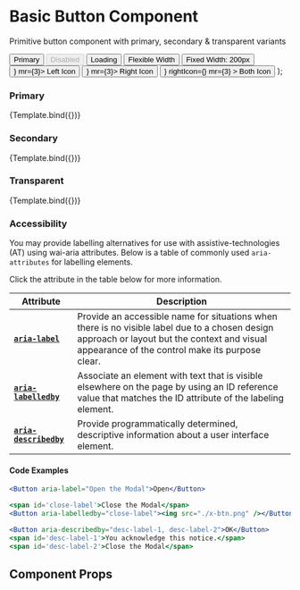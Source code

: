 
<Meta title="Components/Button" component={Button} />

# Basic Button Component

Primitive button component with primary, secondary & transparent variants

  <Box>
    <Flex mb={3}>
      <Button variant={variant} mr={3}>
        Primary
      </Button>
      <Button variant={variant} mr={3} disabled>
        Disabled
      </Button>
      <Button variant={variant} mr={3} isLoading>
        Loading
      </Button>
    </Flex>
    <Flex mb={3}>
      <Button variant={variant} mr={3}>
        Flexible Width
      </Button>
      <Button variant={variant} mr={3} width={200}>
        Fixed Width: 200px
      </Button>
    </Flex>
    <Flex mb={3}>
      <Button variant={variant} leftIcon={<Icons.Loader aria-hidden />} mr={3}>
        Left Icon
      </Button>
      <Button variant={variant} rightIcon={<Icons.Loader aria-hidden />} mr={3}>
        Right Icon
      </Button>
      <Button
        variant={variant}
        leftIcon={<Icons.Loader aria-hidden />}
        rightIcon={<Icons.Loader aria-hidden />}
        mr={3}
      >
        Both Icon
      </Button>
    </Flex>
  </Box>
);

### Primary

<Preview withToolbar>
  <Story name="primary" args={{ variant: 'primary' }}>
    {Template.bind({})}
  </Story>
</Preview>

### Secondary

<Preview withToolbar>
  <Story name="secondary" args={{ variant: 'secondary' }}>
    {Template.bind({})}
  </Story>
</Preview>

### Transparent

<Preview withToolbar>
  <Story name="transparent" args={{ variant: 'transparent' }}>
    {Template.bind({})}
  </Story>
</Preview>

### Accessibility

You may provide labelling alternatives for use with assistive-technologies (AT) using wai-aria attributes.
Below is a table of commonly used `aria-attributes` for labelling elements.

Click the attribute in the table below for more information.

<Box mb={4}>
  <Flex flexDirection="column">

Attribute | Description
--- | ---
<nobr>[**`aria-label`**](https://www.w3.org/WAI/PF/aria/states_and_properties#aria-label)</nobr> | Provide an accessible name for situations when there is no visible label due to a chosen design approach or layout but the context and visual appearance of the control make its purpose clear.
<nobr>[**`aria-labelledby`**](https://www.w3.org/WAI/PF/aria/states_and_properties#aria-labelledby)</nobr> | Associate an element with text that is visible elsewhere on the page by using an ID reference value that matches the ID attribute of the labeling element.
<nobr>[**`aria-describedby`**](https://www.w3.org/WAI/PF/aria/states_and_properties#aria-describedby)</nobr> | Provide programmatically determined, descriptive information about a user interface element.

#### Code Examples 

```jsx
<Button aria-label="Open the Modal">Open</Button>

<span id='close-label'>Close the Modal</span>
<Button aria-labelledby="close-label"><img src="./x-btn.png" /></Button>

<Button aria-describedby="desc-label-1, desc-label-2">OK</Button>
<span id='desc-label-1'>You acknowledge this notice.</span>
<span id='desc-label-2'>Close the Modal</span>
```


  </Flex>
</Box>

## Component Props

<Props of={Button} />
